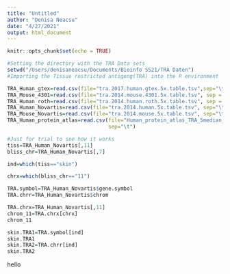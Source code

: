 ```yaml
---
title: "Untitled"
author: "Denisa Neacsu"
date: "4/27/2021"
output: html_document
---
```


```r
knitr::opts_chunk$set(echo = TRUE)
```


```r
#Setting the directory with the TRA Data sets
setwd("/Users/denisaneacsu/Documents/Bioinfo SS21/TRA Daten")
#Importing the Tissue restricted antigeng(TRA) into the R environment

TRA_Human_gtex=read.csv(file="tra.2017.human.gtex.5x.table.tsv",sep="\t")
TRA_Mouse_4301=read.csv(file="tra.2014.mouse.4301.5x.table.tsv", sep = "\t")
TRA_Human_roth=read.csv(file="tra.2014.human.roth.5x.table.tsv", sep = "\t")
TRA_Human_Novartis=read.csv(file="tra.2014.human.5x.table.tsv", sep="\t")
TRA_Mouse_Novartis=read.csv(file="tra.2014.mouse.5x.table.tsv", sep="\t")
TRA_Human_protein_atlas=read.csv(file="Human_protein_atlas_TRA_5median_genes_annotated.tsv",
                                 sep="\t")

```

```r
#Just for trial to see how it works
tiss=TRA_Human_Novartis[,11]
bliss_chr=TRA_Human_Novartis[,7]

ind=which(tiss=="skin")

chrx=which(bliss_chr=="11")

TRA.symbol=TRA_Human_Novartis$gene.symbol
TRA.chrr=TRA_Human_Novartis$chrom

TRA.chrx=TRA_Human_Novartis[,11]
chrom_11=TRA.chrx[chrx]
chrom_11

skin.TRA1=TRA.symbol[ind]
skin.TRA1
skin.TRA2=TRA.chrr[ind]
skin.TRA2

```

hello
